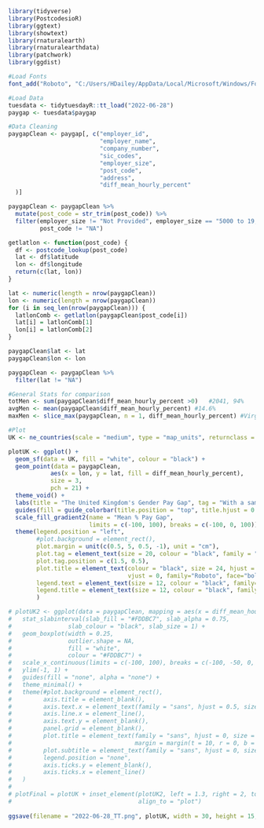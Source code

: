 ```r
library(tidyverse)
library(PostcodesioR)
library(ggtext)
library(showtext)
library(rnaturalearth)
library(rnaturalearthdata)
library(patchwork)
library(ggdist)
```

```r
#Load Fonts
font_add("Roboto", "C:/Users/HDailey/AppData/Local/Microsoft/Windows/Fonts/Roboto-Regular.ttf", "C:/Users/HDailey/AppData/Local/Microsoft/Windows/Fonts/Roboto-Bold.ttf")

#Load Data
tuesdata <- tidytuesdayR::tt_load("2022-06-28")
paygap <- tuesdata$paygap
```

```r
#Data Cleaning
paygapClean <- paygap[, c("employer_id",
                          "employer_name",
                          "company_number",
                          "sic_codes",
                          "employer_size",
                          "post_code",
                          "address",
                          "diff_mean_hourly_percent"
  )]

paygapClean <- paygapClean %>%
  mutate(post_code = str_trim(post_code)) %>%
  filter(employer_size != "Not Provided", employer_size == "5000 to 19,999",
         post_code != "NA")

getlatlon <- function(post_code) {
  df <- postcode_lookup(post_code)
  lat <- df$latitude
  lon <- df$longitude
  return(c(lat, lon))
}

lat <- numeric(length = nrow(paygapClean))
lon <- numeric(length = nrow(paygapClean))
for (i in seq_len(nrow(paygapClean))) {
  latlonComb <- getlatlon(paygapClean$post_code[i])
  lat[i] = latlonComb[1]
  lon[i] = latlonComb[2]
}

paygapClean$lat <- lat
paygapClean$lon <- lon

paygapClean <- paygapClean %>%
  filter(lat != "NA")

#General Stats for comparison
totMen <- sum(paygapClean$diff_mean_hourly_percent >0)   #2041, 94%
avgMen <- mean(paygapClean$diff_mean_hourly_percent) #14.6%
maxMen <- slice_max(paygapClean, n = 1, diff_mean_hourly_percent) #Virgin Atlantic, 66.4%

#Plot
UK <- ne_countries(scale = "medium", type = "map_units", returnclass = "sf", country = "United Kingdom")

plotUK <- ggplot() +
  geom_sf(data = UK, fill = "white", colour = "black") + 
  geom_point(data = paygapClean,
            aes(x = lon, y = lat, fill = diff_mean_hourly_percent),
            size = 3,
            pch = 21) +
  theme_void() +
  labs(title = "The United Kingdom's Gender Pay Gap", tag = "With a sample of 2,171 companies having more than \n 5,000 but less than 20,000 employees, approximately \n 94% paid men a greater salary than women. On average,\n  these companies paid men 15% more than women. \n Virgin Atlantic has the greatest pay discrepancy \n with paying men 66% more than women. \n\n Data: gender-pay-gap.service.gov.uk") +
  guides(fill = guide_colorbar(title.position = "top", title.hjust = 0.5)) +
  scale_fill_gradient2(name = "Mean % Pay Gap",
                       limits = c(-100, 100), breaks = c(-100, 0, 100)) +
  theme(legend.position = "left",
        #plot.background = element_rect(),
        plot.margin = unit(c(0.5, 5, 0.5, -1), unit = "cm"),
        plot.tag = element_text(size = 20, colour = "black", family = "Roboto"),
        plot.tag.position = c(1.5, 0.5),
        plot.title = element_text(colour = "black", size = 24, hjust = 0, 
                                  vjust = 0, family="Roboto", face="bold"),
        legend.text = element_text(size = 12, colour = "black", family="Roboto", face="bold"),
        legend.title = element_text(size = 12, colour = "black", family="Roboto", face="bold"),
        )

# plotUK2 <- ggplot(data = paygapClean, mapping = aes(x = diff_mean_hourly_percent)) +
#   stat_slabinterval(slab_fill = "#FDDBC7", slab_alpha = 0.75,
#                slab_colour = "black", slab_size = 1) +
#   geom_boxplot(width = 0.25,
#                outlier.shape = NA,
#                fill = "white",
#                colour = "#FDDBC7") +
#   scale_x_continuous(limits = c(-100, 100), breaks = c(-100, -50, 0, 50, 100)) +
#   ylim(-1, 1) +
#   guides(fill = "none", alpha = "none") +
#   theme_minimal() +
#   theme(#plot.background = element_rect(),
#         axis.title = element_blank(),
#         axis.text.x = element_text(family = "sans", hjust = 0.5, size = 8, color = "black"),
#         axis.line.x = element_line(),
#         axis.text.y = element_blank(), 
#         panel.grid = element_blank(),
#         plot.title = element_text(family = "sans", hjust = 0, size = 22, color = "black",
#                                   margin = margin(t = 10, r = 0, b = 10, l = 0)),
#         plot.subtitle = element_text(family = "sans", hjust = 0, size = 12, color = "black"),
#         legend.position = "none",
#         axis.ticks.y = element_blank(),
#         axis.ticks.x = element_line()
#   )
# 
# plotFinal = plotUK + inset_element(plotUK2, left = 1.3, right = 2, top = 0.4, bottom = 0.1,
#                                    align_to = "plot")
  
ggsave(filename = "2022-06-28_TT.png", plotUK, width = 30, height = 15, unit = "in", bg = "white")


```


